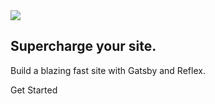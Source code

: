 <Section py="8|12|16|24">
  <Container>
    <Grid col="1|2" gap="8|12|16" alignItems="center">
      <Image
        src="KassieDrawing.png"
        colStart="null|2"
        w="full"
        rounded="lg"
        overflow="hidden"
      />
      <Flexbox
        flexDirection="column"
        alignItems="center|flex-start"
        textAlign="center|left"
      >
        <H1 m="0" fontWeight="extrabold" lineHeight="tight">
          Supercharge your site.
        </H1>
        <P fontSize="xl|2xl" mt="2">
          Build a blazing fast site with Gatsby and Reflex.
        </P>
        <ButtonLink href="#" variant="primary">
          Get Started
          <Icon name="arrow-right" ml="4" />
        </ButtonLink>
      </Flexbox>
    </Grid>
  </Container>
</Section>
